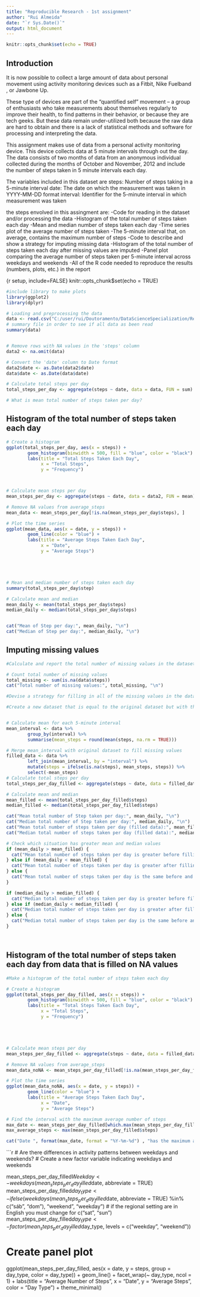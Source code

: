 ```yaml
---
title: "Reproducible Research - 1st assignment"
author: "Rui Almeida"
date: "`r Sys.Date()`"
output: html_document
---
```


```r
knitr::opts_chunk$set(echo = TRUE)
```

## Introduction

It is now possible to collect a large amount of data about personal movement using activity monitoring devices such as a Fitbit, Nike Fuelband , or Jawbone Up.

These type of devices are part of the “quantified self” movement – a group of enthusiasts who take measurements about themselves regularly to improve their health, to find patterns in their behavior, or because they are tech geeks. But these data remain under-utilized both because the raw data are hard to obtain and there is a lack of statistical methods and software for processing and interpreting the data.

This assignment makes use of data from a personal activity monitoring device. This device collects data at 5 minute intervals through out the day. The data consists of two months of data from an anonymous individual collected during the months of October and November, 2012 and include the number of steps taken in 5 minute intervals each day.

The variables included in this dataset are
        steps: Number of steps taking in a 5-minute interval 
        date: The date on which the measurement was taken in YYYY-MM-DD format
        interval: Identifier for the 5-minute interval in which measurement was taken

the steps envolved in this assingment are:
    -Code for reading in the dataset and/or processing the data
    -Histogram of the total number of steps taken each day
    -Mean and median number of steps taken each day
    -Time series plot of the average number of steps taken
    -The 5-minute interval that, on average, contains the maximum number of steps
    -Code to describe and show a strategy for imputing missing data
    -Histogram of the total number of steps taken each day after missing values are imputed
    -Panel plot comparing the average number of steps taken per 5-minute interval across weekdays and weekends
    -All of the R code needed to reproduce the results (numbers, plots, etc.) in the report

{r setup, include=FALSE}
knitr::opts_chunk$set(echo = TRUE)



```r
#include library to make plots
library(ggplot2)
library(dplyr)

# Loading and preprocessing the data
data <- read.csv("C:/user/rui/Doutoramento/DataScienceSpecialization/Reproducible Research/Trabalho1/activity.csv")
# summary file in order to see if all data as been read
summary(data)


# Remove rows with NA values in the 'steps' column
data2 <- na.omit(data)

# Convert the 'date' column to Date format
data2$date <- as.Date(data2$date)
data$date <- as.Date(data$date)

# Calculate total steps per day
total_steps_per_day <- aggregate(steps ~ date, data = data, FUN = sum)

# What is mean total number of steps taken per day?

```

## Histogram of the total number of steps taken each day

```r
# Create a histogram
ggplot(total_steps_per_day, aes(x = steps)) +
        geom_histogram(binwidth = 500, fill = "blue", color = "black") +  
        labs(title = "Total Steps Taken Each Day",
             x = "Total Steps",
             y = "Frequency")



# Calculate mean steps per day
mean_steps_per_day <- aggregate(steps ~ date, data = data2, FUN = mean)

# Remove NA values from average_steps
mean_data <- mean_steps_per_day[!is.na(mean_steps_per_day$steps), ]

# Plot the time series
ggplot(mean_data, aes(x = date, y = steps)) +
        geom_line(color = "blue") +  
        labs(title = "Average Steps Taken Each Day",
             x = "Date",
             y = "Average Steps")





# Mean and median number of steps taken each day
summary(total_steps_per_day$step)

# Calculate mean and median
mean_daily <- mean(total_steps_per_day$steps)
median_daily <- median(total_steps_per_day$steps)


cat("Mean of Step per day:", mean_daily, "\n")
cat("Median of Step per day:", median_daily, "\n")

```



## Imputing missing values

```r

#Calculate and report the total number of missing values in the dataset 

# Count total number of missing values
total_missing <- sum(is.na(data$steps))
cat("Total number of missing values:", total_missing, "\n")

#Devise a strategy for filling in all of the missing values in the dataset. The strategy does not need to be sophisticated. For example, you could use the mean/median for that day, or the mean for that 5-minute interval, etc.

#Create a new dataset that is equal to the original dataset but with the missing data filled in.


# Calculate mean for each 5-minute interval
mean_interval <- data %>%
        group_by(interval) %>%
        summarise(mean_steps = round(mean(steps, na.rm = TRUE)))

# Merge mean_interval with original dataset to fill missing values
filled_data <- data %>%
        left_join(mean_interval, by = "interval") %>%
        mutate(steps = ifelse(is.na(steps), mean_steps, steps)) %>%
        select(-mean_steps)
# Calculate total steps per day
total_steps_per_day_filled <- aggregate(steps ~ date, data = filled_data, FUN = sum)

# Calculate mean and median
mean_filled <- mean(total_steps_per_day_filled$steps)
median_filled <- median(total_steps_per_day_filled$steps)

cat("Mean total number of Step taken per day:", mean_daily, "\n")
cat("Median total number of Step taken per day:", median_daily, "\n")
cat("Mean total number of steps taken per day (filled data):", mean_filled, "\n")
cat("Median total number of steps taken per day (filled data):", median_filled, "\n")

# Check which situation has greater mean and median values
if (mean_daily > mean_filled) {
  cat("Mean total number of steps taken per day is greater before filling missing values.\n")
} else if (mean_daily < mean_filled) {
  cat("Mean total number of steps taken per day is greater after filling missing values.\n")
} else {
  cat("Mean total number of steps taken per day is the same before and after filling missing values.\n")
}

if (median_daily > median_filled) {
  cat("Median total number of steps taken per day is greater before filling missing values.\n")
} else if (median_daily < median_filled) {
  cat("Median total number of steps taken per day is greater after filling missing values.\n")
} else {
  cat("Median total number of steps taken per day is the same before and after filling missing values.\n")
}




```

## Histogram of the total number of steps taken each day from data that is filled on NA values

```r

#Make a histogram of the total number of steps taken each day

# Create a histogram
ggplot(total_steps_per_day_filled, aes(x = steps)) +
        geom_histogram(binwidth = 500, fill = "blue", color = "black") +  
        labs(title = "Total Steps Taken Each Day",
             x = "Total Steps",
             y = "Frequency")





# Calculate mean steps per day
mean_steps_per_day_filled <- aggregate(steps ~ date, data = filled_data, FUN = mean)

# Remove NA values from average_steps
mean_data_noNA <- mean_steps_per_day_filled[!is.na(mean_steps_per_day_filled$steps), ]

# Plot the time series
ggplot(mean_data_noNA, aes(x = date, y = steps)) +
        geom_line(color = "blue") +  
        labs(title = "Average Steps Taken Each Day",
             x = "Date",
             y = "Average Steps")

# Find the interval with the maximum average number of steps
max_date <- mean_steps_per_day_filled[which.max(mean_steps_per_day_filled$steps), "date"]
max_average_steps <- max(mean_steps_per_day_filled$steps)

cat("Date ", format(max_date, format = "%Y-%m-%d") , "has the maximum average number of steps:", max_average_steps, "\n")

```


```r
# Are there differences in activity patterns between weekdays and weekends?
# Create a new factor variable indicating weekdays and weekends

mean_steps_per_day_filled$Weekday <- weekdays(mean_steps_per_day_filled$date, abbreviate = TRUE) 
mean_steps_per_day_filled$day_type <- ifelse(weekdays(mean_steps_per_day_filled$date, abbreviate = TRUE) %in% c("sáb", "dom"), "weekend", "weekday") # if the regional setting are in English you must change for c("sat", "sun")
mean_steps_per_day_filled$day_type <- factor(mean_steps_per_day_filled$day_type, levels = c("weekday", "weekend"))



# Create panel plot
ggplot(mean_steps_per_day_filled, aes(x = date, y = steps, group = day_type, color = day_type)) +
        geom_line() +
        facet_wrap(~ day_type, ncol = 1) +
        labs(title = "Average Number of Steps ",
             x = "Date",
             y = "Average Steps",
             color = "Day Type") +
        theme_minimal()



